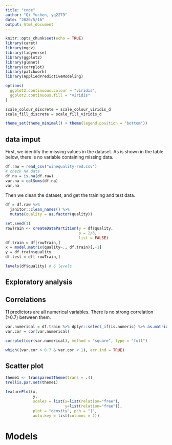```yaml
---
title: "code"
author: "Qi Yuchen, yq2279"
date: "2020/5/16"
output: html_document
---
```


```r
knitr::opts_chunk$set(echo = TRUE)
library(caret)
library(mgcv)
library(tidyverse)
library(ggplot2)
library(glmnet)
library(corrplot)
library(patchwork)
library(AppliedPredictiveModeling)

options(
  ggplot2.continuous.colour = "viridis",
  ggplot2.continuous.fill = "viridis"
)

scale_colour_discrete = scale_colour_viridis_d
scale_fill_discrete = scale_fill_viridis_d

theme_set(theme_minimal() + theme(legend.position = "bottom"))
```

## data imput

First, we identify the missing values in the dataset. As is shown in the table below, there is no variable containing missing data.

```r
df.raw = read_csv("winequality-red.csv")
# check NA data
df.na = is.na(df.raw)
var.na = colSums(df.na)
var.na
```

Then we clean the dataset, and get the training and test data.

```r
df = df.raw %>% 
  janitor::clean_names() %>% 
  mutate(quality = as.factor(quality))

set.seed(1)
rowTrain <- createDataPartition(y = df$quality,
                                p = 2/3,
                                list = FALSE)
df.train = df[rowTrain,]
x = model.matrix(quality~., df.train)[,-1]
y = df.train$quality
df.test = df[-rowTrain,]

levels(df$quality) # 6 levels
```

## Exploratory analysis

## Correlations 

11 predictors are all numerical variables. There is no strong correlation (>0.7) between them. 

```r
var.numerical = df.train %>% dplyr::select_if(is.numeric) %>% as.matrix()
var.cor = cor(var.numerical)

corrplot(cor(var.numerical), method = "square", type = "full")

which((var.cor > 0.7 & var.cor < 1), arr.ind = TRUE)
```

## Scatter plot 

```r
theme1 <- transparentTheme(trans = .4)
trellis.par.set(theme1)

featurePlot(x, 
            y,
            scales = list(x=list(relation="free"), 
                          y=list(relation="free")),
            plot = "density", pch = "|", 
            auto.key = list(columns = 2))
```


# Models

